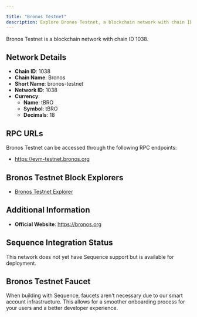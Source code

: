 ```yaml
---

title: "Bronos Testnet"
description: Explore Bronos Testnet, a blockchain network with chain ID 1038. Learn about its native currency, tBRO, and how to interact with the network.
---
```




Bronos Testnet is a blockchain network with chain ID 1038.

## Network Details

- **Chain ID**: 1038
- **Chain Name**: Bronos
- **Short Name**: bronos-testnet
- **Network ID**: 1038
- **Currency**: 
  - **Name**: tBRO
  - **Symbol**: tBRO
  - **Decimals**: 18

## RPC URLs

Bronos Testnet can be accessed through the following RPC endpoints:

- https://evm-testnet.bronos.org

## Bronos Testnet Block Explorers

- [Bronos Testnet Explorer](https://tbroscan.bronos.org)

## Additional Information

- **Official Website**: https://bronos.org

## Sequence Integration Status

This network does not yet have Sequence support but is available for deployment.

## Bronos Testnet Faucet

When building with Sequence, faucets aren't necessary due to our smart account infrastructure. This allows for a smoother onboarding process for your users and a better developer experience.
